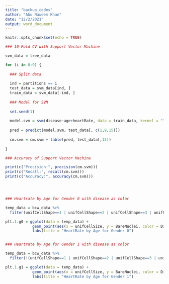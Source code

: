 ---
title: "backup_codes"
author: "Abu Naweem Khan"
date: "12/2/2021"
output: word_document
---

```{r setup, include=FALSE}
knitr::opts_chunk$set(echo = TRUE)
```

```{r}

### 10-Fold CV with Support Vector Machine

svm_data = tree_data

for (i in 0:9) {
  
  ### Split data
  
  ind = partitions == i
  test_data = svm_data[ind, ]
  train_data = svm_data[-ind, ]
  
  ### Model for SVM
  
  set.seed(1)
  
  model.svm = svm(disease~age+heartRate, data = train_data, kernel = "linear", scale = FALSE)
  
  pred = predict(model.svm, test_data[, c(1,9,15)])
  
  cm.svm = cm.svm + table(pred, test_data[,15])
  
}

### Accuracy of Support Vector Machine

print(c("Precision:", precision(cm.svm)))
print(c("Recall:", recall(cm.svm)))
print(c("Accuracy:", accuracy(cm.svm)))




### Heartrate by Age for Gender 0 with disease as color

temp_data = bcw_data %>%
  filter(unifCellShape==1 | unifCellShape==2 | unifCellShape==3 | unifCellShape==5 | unifCellShape==6)

plt.1.g0 = ggplot(data = temp_data) +
            geom_point(aes(x = unifCellSize, y = BareNuclei, color = Diagnosis)) +
            labs(title = "HeartRate by Age for Gender 0")


### Heartrate by Age for Gender 1 with disease as color

temp_data = bcw_data %>%
  filter(!(unifCellShape==1 | unifCellShape==2 | unifCellShape==3 | unifCellShape==5 | unifCellShape==6))

plt.1.g1 = ggplot(data = temp_data) +
            geom_point(aes(x = unifCellSize, y = BareNuclei, color = Diagnosis)) +
            labs(title = "HeartRate by Age for Gender 1")





```